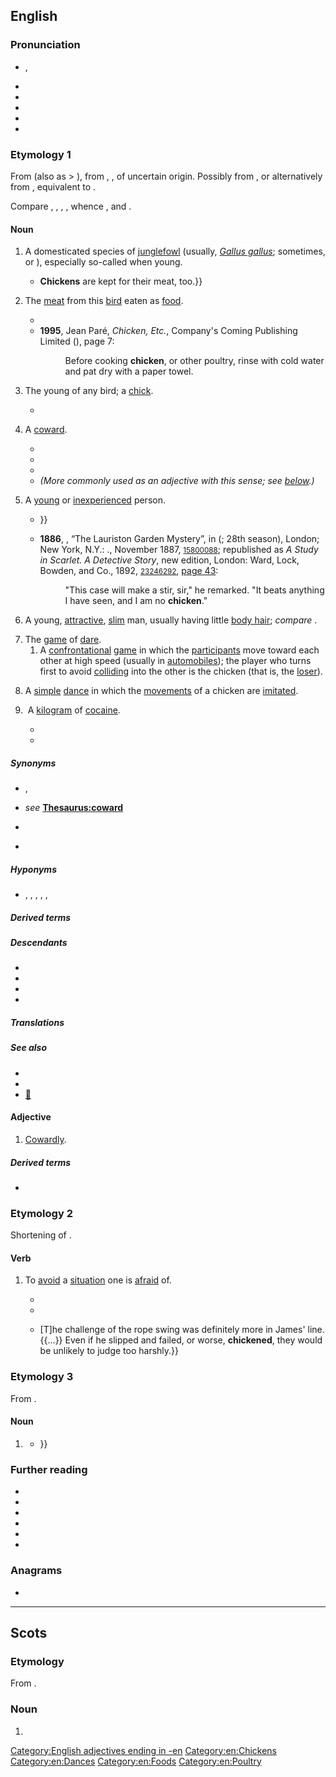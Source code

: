 {{also|Chicken}}
==English==
{{multiple images
|direction=vertical
|image1=Chicken portrait.jpg
|caption1=A chicken
|image2=Ain't nobody here but us chickens (8257964331).jpg
|caption2=A cockerel ''(centre)'' surrounded by hens}}
{{wikispecies|Gallus domesticus}}
{{commons|Gallus domesticus}}

===Pronunciation===
* {{a|RP|GA}} {{enPR|chĭk'ĭn}}, {{IPA|en|/ˈt͡ʃɪkɪn/}}
* {{audio|en|en-uk-chicken.ogg|Audio (RP)}}
* {{audio|en|en-uk-a chicken.ogg|Audio (RP)}}
* {{audio|en|en-us-chicken.ogg|Audio (GA)}}
* {{rhymes|en|ɪkɪn|ɪkən|s=2}}
* {{hyph|en|chick|en}}

===Etymology 1===
From {{inh|en|enm|chiken}} (also as {{m|enm|chike}} > {{cog|en|chick}}), from {{inh|en|ang|ċicen}}, {{m|ang|ċycen||chicken}}, of uncertain origin. Possibly from {{inh|en|gmw-pro|*kiukīn||chicken}}, or alternatively from {{inh|en|gmw-pro|*kukkīn}}, equivalent to {{af|en|cock|-en|id2=diminutive noun}}.

Compare {{cog|frr|schückling||chicken}}, {{cog|stq|Sjuuken||chicken}}, {{cog|nl|kuiken||[[chick]], chicken}}, {{cog|nds-de|Küken||chick}}, whence {{cog|de|Küken||chick}}, {{q|elevated, obsolete}} {{cog|de|Küchlein||chick}} and {{cog|non|kjúklingr||chicken}}.

====Noun====
{{en-noun|~}}

# {{lb|en|countable}} A domesticated species of [[junglefowl]] (usually, ''[[Gallus gallus]]''; sometimes, {{taxlink|Gallus gallus domesticus|subspecies|ver=220701}} or {{taxlink|Gallus domesticus|species|ver=220701}}), especially so-called when young.
#* {{quote-book|en|year=1997|author=Beverley Randell|author2=Clive Harper|title=Chickens|publisher=Nelson Thornes|isbn=9781869556945|page=8
|passage=Some '''chickens''' lay eggs almost every day. {{...}} '''Chickens''' are kept for their meat, too.}}
# {{lb|en|uncountable}} The [[meat]] from this [[bird]] eaten as [[food]].
#* {{quote-book|1=en|year=1887|author=Harriet W. Daly|title=Digging, Squatting, and Pioneering Life in the Northern Territory of South Australia|page=97|passage=Amongst thee more harmless reptiles to be found were several lizards and iguanas. The natives killed these and used them for food. The flesh was not despised by explorers, and I was told it tasted exactly like '''chicken'''; but, however good it might have been, my courage was not suffcient to enable me to overcome my prejudice against tasting it.}}
#* '''1995''', Jean Paré, ''Chicken, Etc.'', Company's Coming Publishing Limited ({{ISBN|9781895455403}}), page 7:
#*: Before cooking '''chicken''', or other poultry, rinse with cold water and pat dry with a paper towel.
# {{lb|en|archaic}} The young of any bird; a [[chick]].
#* {{quote-book|1=en|year=1934|author={{w|Henry G. Lamond}}|title=An Aviary on the Plains|publisher=Angus and Robertson|location=Sydney|page=220|passage=There they are – four ugly little '''chickens''', a bit more than half-feathered, and all gaping mouths and bare bellies.}}
# {{lb|en|countable|slang}} A [[coward]].
#* {{RQ:Dickens Martin Chuzzlewit|passage='Why, what a '''chicken''' you are! You are not afraid of being robbed; are you?' said Jonas.|28}}
#* {{quote-book|1=en|year=1926|author={{w|Sir Arthur Conan Doyle}}|title=The Land of Mist|url=http://gutenberg.net.au/ebooks06/0601351h.html|passage=Then he had an inspiration. "There is Roxton," said he. "He's not a '''chicken''', but he is a useful man in a row. I think I could get him."}}
#* {{quote-book|en|year=2008|author=Lanakila Michael Achong|title=Haole Boy: The Adoption of Diversity|publisher=iUniverse|isbn=9781440108310|page=44
|passage=Usually, I had no problem approaching girls, but this one was different. I went home and berated myself for being such a '''chicken'''.}}
#* ''(More commonly used as an adjective with this sense; see [[#Adjective|below]].)''
# {{lb|en|countable|slang}} A [[young]] or [[inexperienced]] person.
#* {{quote-book|en|author={{w|Jonathan Swift}}|chapter=Stella's Birth-day, 1720|title=The Works of D. Jonathan Swift. In Nine Volumes. The Seventh Edition, to which is Prefixed, the Doctor's Life, with Remarks on His Writings, from the Earl of Orrery and Others, not to be Found in any Former Edition of His Works|edition=7th|location=Dublin; Edinburgh| publisher=printed; and [...] reprinted, for G. Hamilton & J. Balfour, & L. Hunter at Edinburgh; and A. Stalker, at Glasgow; and sold by them and other booksellers|year=1752|volume=II (Containing His Poetical Writings)| page=99| pageurl=https://books.google.com/books?id=M7nRAAAAMAAJ&pg=PA99| oclc=642497542|passage=Purſue your trade of ſcandal-picking, <br> Your hints, that ''Stella'' is no '''''chicken''''': <br> Your innuendos, when you tell us, <br> That ''Stella'' loves to talk with fellows; {{...}}}}
#* '''1886''', {{w|Arthur Conan Doyle}}, “The Lauriston Garden Mystery”, in ''{{w|A Study in Scarlet}}'' ({{w|Beeton's Christmas Annual}}; 28th season), London; New York, N.Y.: {{w|Ward Lock & Co}}., November 1887, <small>{{w|OCLC}} [http://www.worldcat.org/oclc/15800088 15800088]</small>; republished as ''A Study in Scarlet. A Detective Story'', new edition, London: Ward, Lock, Bowden, and Co., 1892, <small>{{w|OCLC}} [http://www.worldcat.org/oclc/23246292 23246292]</small>, [https://archive.org/stream/StudyInScarlet#page/n56/mode/1up/ page 43]:
#*: "This case will make a stir, sir," he remarked. "It beats anything I have seen, and I am no '''chicken'''."
# {{lb|en|countable|Polari}} A young, [[attractive]], [[slim]] man, usually having little [[body hair]]; ''compare'' {{l|en|chickenhawk}}.
# The [[game]] of [[dare#Noun|dare]].
## A [[confrontational]] [[game]] in which the [[participant]]s move toward each other at high speed (usually in [[automobile]]s); the player who turns first to avoid [[collide|colliding]] into the other is the chicken (that is, the [[loser]]).
##: {{ux|en|Don't play '''chicken''' with a freight train; you're guaranteed to lose.}}
# A [[simple]] [[dance]] in which the [[movements]] of a chicken are [[imitated]].
# {{lb|en|slang|US}} A [[kilogram]] of [[cocaine]].
#: {{syn|en|bird|brick}}
#* {{quote-song|en|date=2017-01-03|author={{w|Migos}}|note=Track 3|album={{w|Culture (album)|Culture}}|title=Call Casting|url=https://genius.com/Migos-call-casting-lyrics|passage=Up early in the morning trappin' (Trap-trap)<br/>You can get 'em how you askin' (Ask)<br/>How many '''chickens'''? You can get 'em whichever way<br/>Nigga, trap turned Zaxby's (Zax)}}
#* {{quote-song|en|date=2019-05-20|author=The Norf ft. Rucci, 2Eleven, Ackrite, Nfant, Lil Deuce|title=15 '''Chickens'''|url=https://www.youtube.com/watch?v=PpCZTam0RAs}}

=====Synonyms=====
* {{sense|bird}} {{l|en|biddy}}, {{l|en|chook}} {{qualifier|Australia, NZ}}
* {{sense|coward}} ''see'' '''[[Thesaurus:coward]]'''
* {{sense|young inexperienced person}} {{l|en|spring chicken}}
* {{sense|young, attractive, slim man}} {{l|en|twink}}

=====Hyponyms=====
* {{sense|bird}} {{l|en|cock}}, {{l|en|cockerel}}, {{l|en|rooster}} {{qualifier|male}}, {{l|en|hen}} {{qualifier|female}}, {{l|en|chick}} {{qualifier|young}}, {{l|en|broiler}} {{qualifier|suitable as food}}

=====Derived terms=====
{{rel4|en
|bon bon chicken
|beer-can chicken
|bin chicken
|Bombay chicken
|broiler chicken
|brown stew chicken
|butter chicken
|chicken 65
|chicken à la King
|chicken-and-egg problem
|chickenarian
|chicken bingo
|chicken bit
|chicken breast
|chicken burger
|chicken cannon
|chicken cholera
|chicken colonel
|chicken coop
|chicken cordon bleu
|chicken farmer
|chicken feed
|chicken feet
|chicken fight
|chicken filet
|chicken fillet
|chicken finger
|chickenfurter
|chicken gun
|chickenhawk
|chickenish
|chickenize
|chicken Kiev
|chicken lane
|chicken leg
|chickenless
|chickenlike
|chickenlips
|Chicken Little
|chicken liver
|chicken lollipop
|chickenman
|chicken Marengo
|chicken nugget
|chicken of the woods
|chicken paw
|chicken pest
|chickenpox
|chicken run
|chickenry
|chicken salad air
|chicken salt
|chicken scratch
|chickenshit
|chicken snake
|chicken soup
|chicken strips
|chicken tender
|chicken tractor
|chicken turtle
|chicken Wellington
|chicken wing
|chicken wire
|chickenwort
|chickeny
|chickenyard
|choke the chicken
|Chongqing chicken
|coronation chicken
|firecracker chicken
|General Tso's chicken
|Hamburg chicken
|hen and chicken
|hot chicken
|hunter's chicken
|lemon chicken
|like a chicken with its head cut off
|like a chicken with the pip
|like a headless chicken
|mountain chicken
|orange chicken
|pharaoh's chicken
|play chicken
|popcorn chicken
|run around like a chicken with its head cut off
|sage chicken
|spring chicken
|water chicken
|Wenchang chicken
|fried chicken
|a chicken in every pot|act chicken|Balmoral chicken|bang bang chicken|beer-butt chicken|chicken and egg question|chicken Balmoral|chicken bog|chicken button|chicken dance|chicken hawk|chicken Kyiv|chicken ladder|chicken Maryland|chicken of the sea|chicken or egg question|chicken pox|chicken pox party|chicken roll|chicken shop|chicken sickle|chicken stakes|chicken switch|chicken à la king|chicken-65|chicken-and-egg question|chicken-and-egg situation|chicken-and-eggish|chicken-breasted|chicken-feed|chicken-fried|chicken-fried steak|chicken-hazard|chicken-heart|chicken-hearted|chicken-heartedly|chicken-heartedness|chicken-in-a-basket circuit|chicken-liver|chicken-livered|chicken-or-egg question|chicken-shit|chicken-turtle|chicken-wing|choking the chicken|city chicken|cola chicken|fire chicken|gay chicken|General Tao chicken|General Tao's chicken|General Tso chicken|greater prairie chicken|gunpowder chicken|Hainanese chicken rice|Hamburgh chicken|huli-huli chicken|kampong chicken|lesser prairie chicken|like a chicken on a June bug|like a chicken with its head off|like a chicken with no head|Mother Carey's chicken|Nashville hot chicken|no spring chicken|Pharaoh's chicken|prairie chicken|prairie chicken dance|rubber-chicken dinner}}

=====Descendants=====
* {{desc|de|Chicken|bor=1}}
* {{desc|ga|sicín|bor=1}}
* {{desc|ja|チキン|tr=chikin|bor=1}}
* {{desc|ko|치킨|bor=1}}

=====Translations=====
{{trans-top|bird}}
{{multitrans|data=
* Abaza: {{t|abq|квтӏу}}
* Abkhaz: {{t|ab|акуты|alt=а-куты}}
* Acehnese: {{tt|ace|manok}}
* Adyghe: {{tt|ady|чэты}}, {{qualifier|Shapsug}} {{tt|ady|кьэт}}
* Afrikaans: {{tt+|af|hoender}}, {{tt+|af|haan|m}}, {{tt+|af|hen|f}}
* Ahom: {{tt|aho|𑜀𑜩}}
* Aklanon: {{t|akl|manok}}
* Alabama: {{tt|akz|akaaka}}
* Albanian: {{tt+|sq|pulë}}
* Ambonese Malay: {{tt|abs|ayam}}
* Amharic: {{tt|am|ዶሮ|sc=Ethi}}
* Andai: {{t|afd|دياي}}
* Arabic: {{tt+|ar|دَجَاجَة|f}}
*: Egyptian Arabic: {{tt|arz|فرخة|f|tr=farḵa|sc=Arab}}
*: Gulf Arabic: {{t|afb|دياي}}
*: Hijazi Arabic: {{tt|acw|دجاجة|f|tr=dujāja|sc=Arab}}
* Argobba: {{t|agj|ዶሮ|tr=doro}}
* Armenian: {{qualifier|female}} {{tt+|hy|հավ}}, {{qualifier|male}} {{tt+|hy|աքլոր}}, {{qualifier|young}} {{tt+|hy|ճուտ}}
* Assamese: {{tt|as|কুকুৰা}}
* Assyrian Neo-Aramaic: {{tt|aii|ܟܬܲܝܬܵܐ|tr=ktayta}}
* Asturian: {{tt+|ast|pollu|m}}
* Atayal: {{tt|tay|ngta}}
* Avar: {{tt|av|гӏанкӏу}}
* Aymara: {{tt|ay|chiwchi}}
* Azerbaijani: {{tt+|az|toyuq}}
* Bahnar: {{tt|bdq|iĕr}}
* Balinese: {{tt|ban|ayam}}
* Bashkir: {{tt|ba|тауыҡ}}
* Basque: {{tt+|eu|oilasko}}, {{tt|eu|oilo}}
* Bats: {{t|bbl|ქოთამ}}
* Belarusian: {{tt|be|птушаня́|n}}, {{tt|be|птушанё|n}}, {{tt+|be|ку́рыца|f}}, {{tt|be|кураня́|n}}, {{tt|be|куранё|n}}
* Bengali: {{tt|bn|মুরগি}}, {{tt|bn|মুরগী}}, {{tt|bn|মুর্গি}}, {{tt|bn|মুর্গী}}
* Bezhta: {{t|kap|гуьдаь}}
* Bikol Central: {{tt+|bcl|manok}}
* Borôro: {{tt|bor|kagariga}}
* Bouyei: {{tt|pcc|duezgais}}, {{tt|pcc|gais}}
* Breton: {{tt+|br|yar|f}}, {{tt|br|penn yar|m}}
* Brunei Malay: {{tt|kxd|ayam}}
* Bulgarian: {{tt+|bg|кокошка|f}}, {{tt+|bg|петел|m}} {{qualifier|male}}, {{tt+|bg|пиле|n}} {{qualifier|young}}, {{tt+|bg|ярка|f}} {{qualifier|young, dialectal}}
* Burmese: {{tt+|my|ကြက်|sc=Mymr}}
* Buryat: {{tt|bua|тахяа}}
* Catalan: {{tt+|ca|pollastre|m}}, {{tt+|ca|gallina|f}}, {{tt+|ca|gall|m}}, {{tt+|ca|butza|f}} (encara no té plomes)
* Catawba: {{tt|chc|watka}}
* Cebuano: {{tt|ceb|manok}}
* Central Dusun: {{tt|dtp|manuk}}
* Central Melanau: {{tt|mel|siyau}}
* Chamicuro: {{tt|ccc|polyo}}
* Chechen: {{tt|ce|котам}}
* Cherokee: {{tt|chr|ᏣᏔᎦ}}
* Cheyenne: {{tt|chy|kokėhéaxa}}
* Chichewa: {{tt|ny|nkhuku}}
* Chickasaw: {{tt|cic|akanka'}}
* Chinese:
*: Cantonese: {{tt+|yue|雞}}, {{tt|yue|鷄}}, {{tt+|yue|鸡|tr=gai1}}
*: Dungan: {{tt|dng|җи}}
*: Gan: {{tt|gan|雞}}, {{tt|gan|鷄}}, {{tt|gan|鸡|tr=ji1}}
*: Hakka: {{tt|hak|雞}}, {{tt|hak|鷄}}, {{tt|hak|鸡|tr=gê1}}
*: Jin: {{tt|cjy|雞}}, {{tt|cjy|鷄}}, {{tt|cjy|鸡|tr=ji1}}, {{tt|cjy|雞兒}}, {{tt|cjy|鷄兒}}, {{tt|cjy|鸡儿|tr=ji1 er1}}
*: Mandarin: {{tt+|cmn|雞}}, {{tt+|cmn|鷄}}, {{tt+|cmn|鸡|tr=jī}}
*: Min Bei: {{tt|mnp|雞}}, {{tt|mnp|鷄}}, {{tt|mnp|鸡|tr=gái}}
*: Min Dong: {{tt|cdo|雞}}, {{tt|cdo|鷄}}, {{tt|cdo|鸡|tr=giĕ}}, {{tt|cdo|雞囝}}, {{tt|cdo|鷄囝}}, {{tt|cdo|鸡囝|tr=giĕ-giāng}}
*: Min Nan: {{tt+|nan|雞}}, {{tt|nan|鷄}}, {{tt|nan|鸡|tr=koe, ke, kere}}, {{tt+|nan|雞仔}}, {{tt|nan|鷄仔}}, {{tt|nan|鸡仔|tr=koe-á, ke-á}}
*: Wu: {{tt|wuu|雞}}, {{tt|wuu|鷄}}, {{tt|wuu|鸡|tr=ji}}
*: Xiang: {{tt|hsn|雞}}, {{tt|hsn|鷄}}, {{tt|hsn|鸡|tr=ji1}}
* Chukchi: {{tt|ckt|ярагатԓе|tr=jaragatḷe}}
* Classical Syriac: {{tt|syc|ܬܪܢܓܘܠܬܐ|f|tr=tarnāḡultā|sc=Syrc}}
* Coptic: {{tt|cop|ⲉⲣϫ}}
* Cornish: {{tt|kw|yar|f}}
* Czech: {{tt+|cs|slepice|f}}, {{tt+|cs|kur|m}}, {{tt+|cs|kuře|n}} {{qualifier|young}}
* Danish: {{tt+|da|kylling|c}}, {{tt+|da|høne|c}}
* Daur: {{tt|dta|kakraa}}
* Dhivehi: {{t|dv|ކުކުޅު}}
* Dutch: {{tt+|nl|kip|f}}, {{tt+|nl|hen|f}}, {{tt+|nl|hoen|n}}
* Dzongkha: {{tt|dz|བྱམོ}}
* Elfdalian: {{tt|ovd|yöna|f}}
* Erzya: {{tt|myv|сараз}}
* Esperanto: {{tt+|eo|koko}}
* Estonian: {{tt+|et|kana}}
* Ewe: {{tt|ee|koklo|n}}, {{tt|ee|koklovi|n}} {{qualifier|young}}
* Faroese: {{tt|fo|høsn}}, {{tt|fo|høna|f}}
* Fijian: {{tt|fj|toa}}
* Finnish: {{tt+|fi|kana}} {{qualifier|the species and/or female}}
* French: {{tt+|fr|poulet|m}}
* Friulian: {{tt|fur|poleç|m}}, {{tt|fur|gjaline|f}}
* Galician: {{tt+|gl|galo|f}}, {{tt+|gl|galiña|f}}
* Gamilaraay: {{tt|kld|baawul}}
* Ge'ez: {{t|gez|ዶርሆ}}
* Georgian: {{tt|ka|ქათამი|sc=Geor}}
* German: {{tt+|de|Huhn|n}}, {{tt+|de|Hähnchen|n}}, {{tt+|de|Hühnchen|n}}, {{tt+|de|Küchlein|n}}
*: Alemannic German: {{tt|gsw|Hue|f}}
* Greek: {{tt+|el|κοτόπουλο|n}}, {{tt+|el|κότα|f}}
*: Ancient: {{tt|grc|ἀλεκτοριδεύς|m}}
* Greenlandic: {{tt+|kl|marloraaq}}
* Guaraní: {{tt|gn|ryguasu}}, {{tt|gn|kupyju}}
* Gujarati: {{tt|gu|કૂકડો|m}}, {{tt|gu|મરઘો|f}}
* Gurani: {{tt|hac|کەرگ|sc=fa-Arab}}
* Haitian Creole: {{tt|ht|poul}}
* Hausa: {{tt+|ha|kaza}}
* Hebrew: {{tt+|he|תַּרְנְגוֹל|m|tr=tarn'gól}}, {{tt+|he|תרנגולת|f|tr=tarnególet|alt=תרנגולת \ תַּרְנְגֹלֶת}}
* Higaonon: {{t|mba|manuk}}
* Hindi: {{tt+|hi|मुर्ग़ा|m}}, {{tt+|hi|मुरगा|m}}, {{tt+|hi|मुर्ग|m}}, {{tt+|hi|कुक्कुट|m}}
* Hungarian: {{tt+|hu|csirke}}
* Hunzib: {{t|huz|гудо}}
* Icelandic: {{tt|is|hænsn}}, {{tt+|is|kjúklingur|m}}, {{tt+|is|hæna|f}}
* Ido: {{tt+|io|hano}}
* Ilocano: {{tt|ilo|manok}}
* Inari Sami: {{tt|smn|kääni}}
* Indonesian: {{tt+|id|ayam}}, {{tt+|id|manuk}}
* Ingush: {{t|inh|котам}}
* Inuktitut: {{tt|iu|ᐊ'ᐊ'ᐋᒃ|sc=Cans}}
* Irish: {{tt|ga|eireog|f}}, {{tt|ga|sicín}}
* Isan: {{tt|tts|กุฏโฏ|tr=kut̩t̩o}}, {{tt|tts|ไก่|tr=kị̀}}
* Istro-Romanian: {{tt|ruo|puľ|m}}
* Italian: {{tt+|it|pollo|m}}, {{tt+|it|gallo|m}}, {{tt+|it|gallina|f}}
* Japanese: {{tt+|ja|鶏|tr=ニワトリ, にわとり, niwatori}}, {{tt|ja|臼辺鳥|tr=うすべどり, usubedori}}
* Javanese: {{tt+|jv|pitik}}
* Kabardian: {{tt|kbd|джэд}}
* Kannada: {{t+|kn|ಕೋಳಿ}}
* Kapampangan: {{tt|pam|manuk}}
* Karakalpak: {{tt|kaa|tawıqlar}}
* Kashubian: {{tt|csb|kùra|f}}
* Kazakh: {{tt+|kk|тауық}}
* Khasi: {{tt|kha|syiar}}, {{tt|kha|s'iar}}
* Khmer: {{tt+|km|មាន់}}
* Khumi Chin: {{t|cnk|ae}}
* Khün: {{t|kkh|ᨠᩱ᩵}}
* Kikuyu: {{t-simple|ki|ngũkũ}}
* Kimaragang: {{tt|kqr|manuk}}, {{tt|kqr|piyak}}, {{tt|kqr|punan}}
* Kiput: {{tt|kyi|aan}}
* Komi-Permyak: {{tt|koi|курӧг}}
* Korean: {{tt+|ko|닭}}
* Kumyk: {{tt|kum|тавукъ}}
* Kurdish:
*: Central Kurdish: {{tt+|ckb|مریشک}}, {{tt|ckb|مامر}}
*: Northern Kurdish: {{tt+|kmr|mirîşk}}
*: Southern Kurdish: {{tt|sdh|مامر}}
{{trans-mid}}
* Kyrgyz: {{tt+|ky|тоок}}
* Ladin: {{tt|lld|gialina}}
* Lak: {{tt|lbe|аьнакӏи}}
* Lao: {{tt+|lo|ໄກ່}}
* Latgalian: {{tt|ltg|vysta}}
* Latin: {{tt+|la|pullus|m}}, {{tt+|la|gallus|m}}, {{tt+|la|gallina|f}}
* Latvian: {{tt+|lv|cālis}}, {{tt+|lv|vista}}
* Laz: {{t|lzz|ქოთუმე}}
* Ledo Kaili: {{t-check|lew|manu}}
* Lezgi: {{tt|lez|верч|sc=Cyrl}}
* Lithuanian: {{tt+|lt|višta|f}}
* Lombard: {{t|lmo|pui}}, {{t|lmo|polaster}}
* Low German: {{tt+|nds|Hohn|n}}
* Luganda: {{tt|lg|nsósó|c9|c10}}
* Luxembourgish: {{tt|lb|Hong|n}}
* Lü: {{tt|khb|ᦺᦂᧈ|sc=Talu}}
* Macedonian: {{tt|mk|кокошка|f}}
* Malagasy: {{tt+|mg|akoho}}
* Malay: {{tt+|ms|ayam}}, {{tt+|ms|manuk}}
* Malayalam: {{t+|ml|കോഴി}}
* Maltese: {{tt|mt|fellus|m}}, {{tt|mt|tiġieġa|f}}
* Manchu: {{tt|mnc|ᠴᠣᡴᠣ}}
* Mandar: {{tt|mdr|manuq|sc=Bugi}}
* Maori: {{tt+|mi|heihei}}
* Maranao: {{t|mrw|manok}}
* Marathi: {{tt|mr|कोंबडा|sc=Deva}}
* Mari:
*: Western Mari: {{tt|mrj|цӹвӹ}}
* Mazanderani: {{tt|mzn|کرک|tr=kerk}}
* Mi'kmaq: {{tt|mic|go'qoli'gwej|an}}
* Middle English: {{tt|enm|chike}}, {{tt|enm|chekyn}}
* Mingrelian: {{t|xmf|ქოთომი}}
* Mizo: {{t|lus|ár}}
* Mon: {{tt+|mnw|စာၚ်}}
* Mongolian: {{tt+|mn|тахиа}}, {{tt|mn|ᠲᠠᠬᠢᠶ᠎ᠠ}}
* Muong: {{tt|mtq|ca}}
* Nahuatl: {{tt+|nah|cuanacatl}}
* Navajo: {{tt|nv|naaʼahóóhai}}
* Neapolitan: {{tt|nap|pùllo}}
* Nepali: {{t|ne|कुखुरा |tr=Kukhurā}}
* Ngazidja Comorian: {{tt|zdj|nkuhu|c9|c10}}
* Nivkh: {{tt|niv|пʼеӄ нонӄ}} {{qualifier|chick}}, {{tt|niv|арфэӄ|sc=Cyrl}} {{qualifier|rooster|cock}}, {{tt|niv|пʼеӄ}} {{qualifier|hen}}
* Norman: {{tt|nrf|poulet|m}}
* Northern Sami: {{tt|se|vuonccis}}
* Northern Sotho: {{tt|nso|kgogo}}
* Northern Thai: {{tt|nod|ᨠᩱ᩵}}
* Norwegian:
*: Bokmål: {{tt+|nb|høne|m|f}}, {{tt+|nb|kylling|m}}
*: Nynorsk: {{tt|nn|høne|f}}, {{tt|nn|kylling|m}}, {{tt|nn|kjukling|m}}
* Occitan: {{tt+|oc|galina|f}}
* Ojibwe: {{tt|oj|baaka'aakwenh}}
* Old English: {{tt|ang|ċȳcen|n}}, {{tt|ang|cicen|n}}
* Old Norse: {{tt|non|kyklingr|m}}
* Oromo: {{t|om|lukkuu}}
* Pashto: {{tt|ps|چرګ|tr=čarg}}
* Pela: {{t|bxd|ɣaʔ³¹}}
* Pennsylvania German: {{tt|pdc|Hinkel}}
* Persian: {{tt|fa|مرغ خانگی|tr=morğ-e xânegi}}, {{tt+|fa|ماک|tr=mâk}}, {{qualifier|mostly female}} {{tt+|fa|مرغ|tr=morğ}}, {{qualifier|mostly young chicken}} {{tt+|fa|جوجه|tr=juje}}
* Picard: {{tt|pcd|poulhe|f}}, {{tt|pcd|co|m}}
* Pirahã: {{t|myp|páxaihi}}
* Polish: {{tt+|pl|kurczak|m}}, {{tt+|pl|kura|f}}
* Portuguese: {{tt+|pt|frango|m}}, {{tt+|pt|galinha|f}}
* Quechua: {{tt+|qu|wallpa}}
* Romani: {{tt|rom|kainiori}}, {{tt|rom|kaini|f}}
* Romanian: {{tt+|ro|pui}}, {{tt+|ro|găină|f}}
* Romansch: {{tt|rm|pulschain}}, {{tt|rm|giaglina}}
* Russian: {{tt+|ru|цыплёнок|m}}, {{tt+|ru|ку́рица|f}}, {{tt+|ru|пету́х|m}}
* Rusyn: {{tt|rue|курка|f|sc=Cyrl}}
* Rutul: {{t|rut|кӏатӏ}}
* Rwanda-Rundi: {{tt|rw|inkoko|c9|c10}}
* S'gaw Karen: {{tt|ksw|ဆီ}}
* Samoan: {{tt+|sm|moa}}
* Samogitian: {{tt|sgs|vėšta|f}}
* Sanskrit: {{tt+|sa|कुक्कुट|m}}
* Sardinian: {{tt|sc|caboniscu}}, {{tt|sc|caboni}}, {{tt|sc|puddone}}, {{tt|sc|puddu}}, {{tt|sc|pudhu|m}}
* Scots: {{tt|sco|chicken}}
* Scottish Gaelic: {{tt|gd|eireag|f}}, {{tt|gd|cearc|f}}
* Sebop: {{tt|sib|diek}}
* Serbo-Croatian:
*: Cyrillic: {{tt|sh|кокош|f}}, {{tt|sh|кокошка|f}}, {{tt|sh|петао|m}}, {{tt|sh|пијетао|m}}, {{tt|sh|певац|m}}, {{tt|sh|пијевац|m}}, {{tt|sh|пиле|n}}
*: Roman: {{tt+|sh|kokoš|f}}, {{tt+|sh|kokoška|f}}, {{tt+|sh|petao|m}}, {{tt+|sh|pijetao|m}}, {{tt+|sh|pevac|m}}, {{tt+|sh|pijevac|m}}, {{tt+|sh|pile|n}}
* Shan: {{tt|shn|ၵႆႇဢွၼ်ႇ}}, {{tt+|shn|ၵႆႇ}}
* Shona: {{tt|sn|huku}}
* Sicilian: {{tt+|scn|puddu|m}}
* Sidamo: {{t|sid|lukkichcho}}
* Skolt Sami: {{tt|sms|kääˊnn}}
* Slovak: {{tt+|sk|sliepka|f}}, {{tt+|sk|kurča}}, {{tt|sk|kura|n}} (young)
* Slovene: {{tt+|sl|piščanec|m}}, {{tt+|sl|petelin|m}} {{qualifier|male}}, {{tt+|sl|kokoš|f}} {{qualifier|female}}
* Somali: {{tt|so|digaag|m}}
* Sorbian:
*: Lower Sorbian: {{tt|dsb|kokoš|f}}, {{tt|dsb|kurje|n}}, {{tt|dsb|kurjetko|n}}, {{tt|dsb|kura|f}}
*: Upper Sorbian: {{tt+|hsb|ćipka|f}}, {{tt|hsb|kokoš|f}}, {{tt|hsb|kurjo|n}}, {{tt|hsb|kurjatko|n}}
* Sotho: {{tt+|st|kgoho}}
* Spanish: {{tt+|es|pollo|m}}, {{tt+|es|gallina|f}}
* Svan: {{t|sva|ქათალ}}
* Swahili: {{tt+|sw|kuku}}
* Swedish: {{tt+|sv|höna}}, {{tt+|sv|kyckling}}
* Sylheti: {{tt|syl|ꠝꠥꠞꠥꠉ}}, {{tt|syl|ꠝꠥꠞ꠆ꠉꠣ|m}}, {{tt|syl|ꠝꠥꠞ꠆ꠉꠤ|f}}
* Tagalog: {{tt+|tl|manok}}
* Tai Dam: {{tt|blt|cáy|sc=Tavt}}, {{tt|blt|ꪼꪀ꪿}}
* Tamil: {{tt+|ta|கோழி|sc=Taml}}
* Taos: {{tt|twf|lìlúna}}
* Tausug: {{t|tsg|manuk}}
* Tedim Chin: {{t|ctd|aak}}
* Telugu: {{tt+|te|కోడి|sc=Telu}}
* Thai: {{tt+|th|ไก่}}
* Tibetan: {{tt|bo|བྱ་དེ|sc=Tibt}}
* Tocharian B: {{tt|txb|kranko}}
* Tsakhur: {{t|tkr|кӏатӏе}}
* Tumbuka: {{tt|tum|nkhuku}}
* Turkish: {{tt+|tr|piliç}}, {{tt+|tr|tavuk}}
* Uab Meto: {{tt|aoz|manu}}
* Ukrainian: {{tt|uk|курча́|n}}, {{tt|uk|ку́рка|f}}
* Urdu: {{tt|ur|مرغا|tr=murġā}}
* Uzbek: {{tt+|uz|tovuq}}
* Venetian: {{t|vec|polàstro}}
* Vietnamese: {{tt+|vi|gà}}
* Volapük: {{tt+|vo|gok}}
* Walloon: {{tt+|wa|poye|f}}
* Welsh: {{tt+|cy|cyw|m}}, {{tt+|cy|iâr|f}}, {{tt+|cy|cywion|m-p}}
* West Coast Bajau: {{tt|bdr|manuk}}
* West Frisian: {{tt|fy|hin}}
* Western Cham: {{tt|cja|منوء}}
* White Hmong: {{tt|mww|qaib}}
* Wolof: {{tt+|wo|ganaar|alt=ganaar gi}}
* Yami: {{tt|tao|manok}}
* Yapese: {{tt|yap|nimen}}
* Yiddish: {{tt|yi|הון|f|sc=Hebr}}
* Zazaki: {{tt+|zza|kerge}}
* Zhuang: {{tt|za|gaeq}}
* Zou: {{t|zom|ah}}
{{trans-bottom}}

{{trans-top|meat}}
* Afrikaans: {{tt+|af|hoendervleis}}
* Albanian: {{tt+|sq|pulë|f}}
* Arabic: {{tt|ar|دَجَاج|m}}, {{tt|ar|لَحْم دَجَاج|m}}
* Armenian: {{tt+|hy|հավի միս}}
* Assyrian Neo-Aramaic: {{tt|aii|ܟܬܲܝܬܵܐ|tr=ktayta}}
* Asturian: {{tt+|ast|pollu|m}}
* Azerbaijani: {{tt|az|[[toyuq]] [[ət|əti]]}}
* Bikol Central: {{tt+|bcl|manok}}
* Bulgarian: {{tt+|bg|пиле|n}}, {{tt+|bg|пилешко|n}}
* Burmese: {{tt+|my|ကြက်သား|sc=Mymr}}
* Catalan: {{tt+|ca|pollastre|m}}
* Chinese:
*: Cantonese: {{tt|yue|雞肉|sc=Hani}}, {{tt|yue|鸡肉|tr=gai1 juk6|sc=Hani}}
*: Mandarin: {{tt+|cmn|雞肉|sc=Hani}}, {{tt+|cmn|鷄肉|sc=Hani}}, {{tt+|cmn|鸡肉|tr=jīròu|sc=Hani}}
*: Min Nan: {{tt+|nan|雞肉|tr=ke-bah, koe-bah|sc=Hans}}
* Cornish: {{tt|kw|kig yar|m}}
* Czech: {{tt+|cs|kuře|f}}
* Danish: {{tt+|da|kylling|c}}
* Dutch: {{tt+|nl|kip|f}}, {{tt+|nl|kippenvlees|n}}
* Esperanto: {{tt|eo|kokaĵo}}
* Estonian: {{tt|et|kanaliha}}
* Ewe: {{tt|ee|koklolã}}
* Finnish: {{tt+|fi|kana}}, {{tt+|fi|kananpoika}}, {{tt+|fi|broileri}}
* French: {{tt+|fr|poulet|m}}
* Georgian: {{tt|ka|ქათამი}}
* German: {{tt+|de|Huhn|n}}, {{tt+|de|Hühnchen|n}}, {{tt+|de|Hühnerfleisch|n}}, {{tt+|de|Hähnchen|n}}
* Greek: {{tt+|el|κοτόπουλο|n}}
* Greenlandic: {{tt+|kl|kukkukuuaraq}}
* Hebrew: {{tt+|he|עוף|m|tr='of|sc=Hebr}}
* Hungarian: {{tt+|hu|csirkehús}}
* Ido: {{tt|io|hanokarno}}
* Indonesian: {{tt+|id|ayam}}
* Irish: {{tt|ga|circeoil|f}}
* Italian: {{tt+|it|pollo|m}}
{{trans-mid}}
* Japanese: {{tt+|ja|鶏肉|tr=けいにく, keiniku, とりにく, toriniku|sc=Jpan}}, {{tt|ja|黄鶏|tr=かしわ, kashiwa|sc=Jpan}}, {{tt+|ja|チキン|tr=chikin|sc=Jpan}}
* Kabyle: {{t|kab|ayaziḍ|m}}
* Kannada: {{t|kn|ಕೋಳಿಮಾಂಸ}}
* Khakas: {{tt|kjh|таңах иді}}
* Khmer: {{tt|km|សាច់មាន់|tr=sac moan|sc=Khmr}}
* Korean: {{tt+|ko|닭고기|tr=dakgogi}}, {{tt+|ko|치킨}}
* Kumyk: {{tt|kum|тавукъ}}
* Latvian: {{tt|lv|cāļa gaļa|f}}
* Lithuanian: {{tt|lt|vištiena}}
* Luxembourgish: {{t-needed|lb}}
* Macedonian: {{tt|mk|пилешко|n}}
* Malay: {{tt+|ms|ayam}}
* Mongolian: {{tt|mn|[[тахиа|тахианы]] [[мах]]}}
* Norman: {{tt|nrf|poulet|m}}
* Norwegian: {{tt+|no|kylling|m}}
* Persian: {{tt+|fa|مرغ|tr=morğ}}, {{tt+|fa|جوجه|tr=juje}} {{q|colloquial}}
* Polish: {{tt+|pl|kurczak|m}}
* Portuguese: {{tt+|pt|frango}}
* Romansch: {{tt|rm|poulet|m}}, {{tt|rm|pulaster}}
* Russian: {{tt+|ru|куря́тина|f}}
* Serbo-Croatian:
*: Cyrillic: {{tt|sh|пилетина|f}}
*: Roman: {{tt+|sh|piletina|f}}
* Sotho: {{tt+|st|nama ya kgoho}}
* Spanish: {{tt+|es|pollo|m}}, {{tt+|es|gallina|f}}
* Swahili: {{tt|sw|[[nyama]] ya [[kuku]]}}
* Swedish: {{tt+|sv|kyckling|c}}
* Tagalog: {{tt+|tl|manok}}
* Telugu: {{tt+|te|కోడిమాంసం}}
* Tibetan: {{tt|bo|བྱ་ཤ}}
* Turkish: {{t+|tr|piliç}}, {{t+|tr|tavuk}}
* Ukrainian: {{tt|uk|ку́рятина|f}}
* Welsh: {{tt+|cy|cyw iâr|m}}, {{tt|cy|ffowlyn|m}}
* White Hmong: {{tt|mww|qaib}}
{{trans-bottom}}

{{trans-top|coward}}
* Armenian: {{tt+|hy|վախկոտ}}, {{tt+|hy|ղզիկ}}
* Breton: {{tt|br|kozh yar|f}}
* Bulgarian: {{tt+|bg|страхливец|m}}, {{tt+|bg|пъзльо|m}} {{qualifier|offensive}}
* Catalan: {{tt+|ca|gallina|m|f}}
* Czech: {{tt+|cs|zbabělec|m}}, {{tt+|cs|posera|m}}
* Danish: {{tt|da|bangebuks|c}}, {{tt+|da|kylling|c}}
* Dutch: {{tt+|nl|lafaard|m}}, {{tt+|nl|wezel|m}}, {{tt+|nl|lafbek}}, {{tt+|nl|angsthaas|m}}
* Estonian: {{tt+|et|arg}}, {{tt+|et|argpüks}}
* Finnish: {{tt+|fi|pelkuri}}, {{tt+|fi|arkajalka}}, {{tt+|fi|jänishousu}}
* French: {{tt+|fr|poule mouillée|f}}, {{tt+|fr|poltron|m}}
* German: {{tt+|de|Feigling|m}}
* Greek: {{tt+|el|κότα|f}}
* Hebrew: {{tt+|he|שָׁפָן|m|tr=shafán}}
* Hungarian: {{tt+|hu|nyuszi}}
* Indonesian: {{tt+|id|pengecut}}, {{tt+|id|penakut}}
* Italian: {{tt+|it|coniglio|m}}, {{tt|it|mammoletta}}, {{tt+|it|pollo}}, {{tt+|it|merlo}}, {{tt+|it|femminuccia}}, {{tt+|it|smidollato}}, {{tt|it|pappa molle}}, {{tt|it|pappamolle}}, {{tt+|it|rammollito}}, {{tt+|it|fifone}}, {{tt+|it|codardo}}, {{tt+|it|cortigiano}}, {{tt+|it|mollusco}}, {{tt+|it|vigliacco}}, {{tt+|it|pusillanime}}, {{tt+|it|eunuco}}, {{tt+|it|debole|m}}, {{tt+|it|pisciasotto}}, {{tt+|it|cacasotto}}, {{tt+|it|pauroso}}, {{tt+|it|vile}}
{{trans-mid}}
* Lithuanian: {{tt|lt|bailus}}
* Macedonian: {{tt|mk|кукавица|f}}
* Malay: {{tt|ms|pengecut}}
* Malayalam: {{t+|ml|കോഴിയിറച്ചി}}
* Norwegian: {{tt+|no|feiging|m}}
* Polish: {{tt+|pl|tchórz|m}}
* Portuguese: {{tt+|pt|covarde|m}}, {{tt+|pt|cobarde|m}}, {{tt+|pt|bundão|m}}, {{tt+|pt|cagão|m}}
* Russian: {{tt+|ru|трус|m}}, {{tt+|ru|труси́ха|f}} {{qualifier|female}}, {{tt+|ru|трусишка|m|f}} {{qualifier|mild}}, {{tt+|ru|ссыку́н|m}} {{qualifier|vulgar}}, {{tt+|ru|бздун|m}} {{qualifier|vulgar}}
* Serbo-Croatian:
*: Cyrillic: {{tt|sh|кукавица|f}}
*: Roman: {{tt+|sh|kukavica|f}}
* Spanish: {{tt+|es|gallina|f}}
* Swedish: {{tt+|sv|fegis|c}}, {{tt+|sv|mes|c}}
* Volapük: {{qualifier|♂♀}} {{tt+|vo|dredöfan}}, {{qualifier|♂}} {{tt|vo|hidredöfan}}, {{qualifier|♀}} {{tt|vo|jidredöfan}}, {{qualifier|slang ♂♀}} {{tt|vo|dredajiedan}}, {{qualifier|slang ♂}} {{tt|vo|dredahijiedan}}, {{qualifier|slang ♀}} {{tt|vo|dredajijiedan}}
* Zazaki: {{tt|zza|varing|f}}
}}<!-- close {{multitrans}} -->
{{trans-bottom}}

{{trans-see|young, attractive, slim man|twink}}

=====See also=====
* {{l|en|egg}}
* {{l|en|poultry}}
* [[🐔]]

====Adjective====
{{en-adj}}

# {{lb|en|informal}} [[cowardly|Cowardly]].
#: {{syn|en|Thesaurus:cowardly|Thesaurus:afraid}}
#: {{ux|en|Why do you refuse to fight? Huh, I guess you're just too '''chicken'''.}}

=====Derived terms=====
* {{l|en|chicken out}}

===Etymology 2===
Shortening of {{m|en|chicken out}}.

====Verb====
{{en-verb}}

# {{lb|en|intransitive}} To [[avoid]] a [[situation]] one is [[afraid]] of.
#* {{quote-book|en|author=Max Shulman|authorlink=Max Shulman|title=Anyone Got a Match?|location=New York, N.Y.|publisher=[[w:Harper (publisher)|Harper & Row]]|year=1964|page=31|pageurl=https://books.google.com/books?id=uhL4AHsb8VEC&q=%22chickened%22+-%22chickened+out%22&dq=%22chickened%22+-%22chickened+out%22&hl=en&sa=X&ved=0CD4Q6AEwBzgKahUKEwj_-5fn3pjJAhWIaT4KHfo_CSs|oclc=176716|passage=For the umpteenth time, I '''chickened'''.}}
#* {{quote-book|en|author=Aidan Chambers|authorlink=Aidan Chambers|title=The Chicken Run: A Play for Young People|location=Oxford|publisher=[[w:Heinemann (publisher)|Heinemann Educational Publishers]]|year=1968|section=Act II, scene v|page=81|pageurl=https://books.google.com/books?id=EDpYANpo4CAC&pg=PA82|isbn=978-0-435-23167-5|passage=ABE: What ''are'' you chucking it for, then? You're running, aren't you? Running, cos you '''chickened'''. <br> SLIM: All right, so I '''chickened'''.}}
#* {{quote-book|en|author=Anne M. Brown|chapter=James Day|chapterurl=https://books.google.com/books?id=0f4QBAAAQBAJ&pg=PT25|title=Belonging: The Story of How James Became a Brown|location=Acacia Ridge, Qld.|publisher=Australian eBook Publisher|year=2014|isbn=978-1-925177-25-1|passage=To reach the lower branches of the blackwood one had to swing Tarzan-like across a narrow gully choked with gorse and blackberries. {{...}} [T]he challenge of the rope swing was definitely more in James' line. {{...}} Even if he slipped and failed, or worse, '''chickened''', they would be unlikely to judge too harshly.}}

===Etymology 3===
From {{af|en|chick|-en|pos2=plural ending}}.

====Noun====
{{head|en|noun form}}

# {{lb|en|UK|_|dialectal|_|or|_|obsolete}} {{plural of|en|chick}}
#* {{quote-text|en|year=1669|title=Philosophical Transactions of the Royal Society of London|passage=The 21 or 22 day the '''Chicken''' are hatch'd; {{...}}}}

===Further reading===
* {{pedia}}
* {{pedia|chicken (food)}}
* {{pedia|chicken (game)}}
* {{pedia|chicken (gay slang)}}
* {{pedia|chicken (disambiguation)}}
* {{R:OneLook}}

===Anagrams===
* {{anagrams|en|a=ccehikn|check in|check-in|checkin'|in check}}

[[Category:English adjectives ending in -en]]
[[Category:en:Chickens]]
[[Category:en:Dances]]
[[Category:en:Foods]]
[[Category:en:Poultry]]

----

==Scots==

===Etymology===
From {{der|sco|en|chicken}}.

===Noun===
{{sco-noun}}

# {{l|en|chicken}}